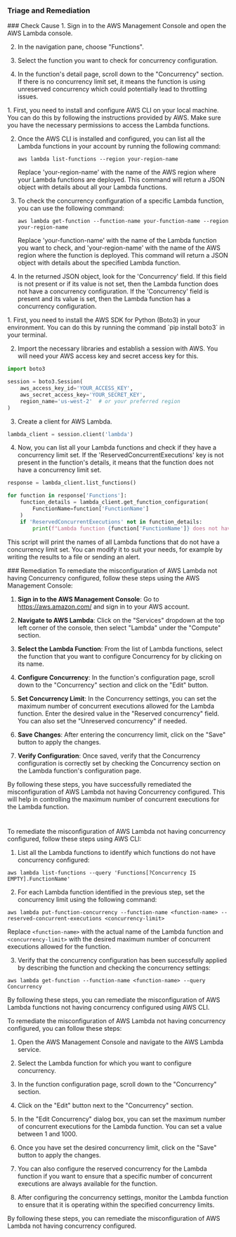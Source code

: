 
### Triage and Remediation
<Tabs>

<Tab title='Cause'>
### Check Cause
<AccordionGroup>
<Accordion title='Using Console' defaultOpen='true'>
1. Sign in to the AWS Management Console and open the AWS Lambda console.

2. In the navigation pane, choose "Functions".

3. Select the function you want to check for concurrency configuration.

4. In the function's detail page, scroll down to the "Concurrency" section. If there is no concurrency limit set, it means the function is using unreserved concurrency which could potentially lead to throttling issues.
</Accordion>

<Accordion title='Using CLI'>
1. First, you need to install and configure AWS CLI on your local machine. You can do this by following the instructions provided by AWS. Make sure you have the necessary permissions to access the Lambda functions.

2. Once the AWS CLI is installed and configured, you can list all the Lambda functions in your account by running the following command:

   ```
   aws lambda list-functions --region your-region-name
   ```

   Replace 'your-region-name' with the name of the AWS region where your Lambda functions are deployed. This command will return a JSON object with details about all your Lambda functions.

3. To check the concurrency configuration of a specific Lambda function, you can use the following command:

   ```
   aws lambda get-function --function-name your-function-name --region your-region-name
   ```

   Replace 'your-function-name' with the name of the Lambda function you want to check, and 'your-region-name' with the name of the AWS region where the function is deployed. This command will return a JSON object with details about the specified Lambda function.

4. In the returned JSON object, look for the 'Concurrency' field. If this field is not present or if its value is not set, then the Lambda function does not have a concurrency configuration. If the 'Concurrency' field is present and its value is set, then the Lambda function has a concurrency configuration.
</Accordion>

<Accordion title='Using Python'>
1. First, you need to install the AWS SDK for Python (Boto3) in your environment. You can do this by running the command `pip install boto3` in your terminal.

2. Import the necessary libraries and establish a session with AWS. You will need your AWS access key and secret access key for this.

```python
import boto3

session = boto3.Session(
    aws_access_key_id='YOUR_ACCESS_KEY',
    aws_secret_access_key='YOUR_SECRET_KEY',
    region_name='us-west-2'  # or your preferred region
)
```

3. Create a client for AWS Lambda.

```python
lambda_client = session.client('lambda')
```

4. Now, you can list all your Lambda functions and check if they have a concurrency limit set. If the 'ReservedConcurrentExecutions' key is not present in the function's details, it means that the function does not have a concurrency limit set.

```python
response = lambda_client.list_functions()

for function in response['Functions']:
    function_details = lambda_client.get_function_configuration(
        FunctionName=function['FunctionName']
    )
    if 'ReservedConcurrentExecutions' not in function_details:
        print(f"Lambda function {function['FunctionName']} does not have a concurrency limit set.")
```

This script will print the names of all Lambda functions that do not have a concurrency limit set. You can modify it to suit your needs, for example by writing the results to a file or sending an alert.
</Accordion>

</AccordionGroup>
</Tab>
<Tab title='Remediation'>
### Remediation

<AccordionGroup>
<Accordion title='Using Console' defaultOpen='true'>
To remediate the misconfiguration of AWS Lambda not having Concurrency configured, follow these steps using the AWS Management Console:

1. **Sign in to the AWS Management Console**: Go to https://aws.amazon.com/ and sign in to your AWS account.

2. **Navigate to AWS Lambda**: Click on the "Services" dropdown at the top left corner of the console, then select "Lambda" under the "Compute" section.

3. **Select the Lambda Function**: From the list of Lambda functions, select the function that you want to configure Concurrency for by clicking on its name.

4. **Configure Concurrency**: In the function's configuration page, scroll down to the "Concurrency" section and click on the "Edit" button.

5. **Set Concurrency Limit**: In the Concurrency settings, you can set the maximum number of concurrent executions allowed for the Lambda function. Enter the desired value in the "Reserved concurrency" field. You can also set the "Unreserved concurrency" if needed.

6. **Save Changes**: After entering the concurrency limit, click on the "Save" button to apply the changes.

7. **Verify Configuration**: Once saved, verify that the Concurrency configuration is correctly set by checking the Concurrency section on the Lambda function's configuration page.

By following these steps, you have successfully remediated the misconfiguration of AWS Lambda not having Concurrency configured. This will help in controlling the maximum number of concurrent executions for the Lambda function.

#
</Accordion>

<Accordion title='Using CLI'>
To remediate the misconfiguration of AWS Lambda not having concurrency configured, follow these steps using AWS CLI:

1. List all the Lambda functions to identify which functions do not have concurrency configured:
```
aws lambda list-functions --query 'Functions[?Concurrency IS EMPTY].FunctionName'
```

2. For each Lambda function identified in the previous step, set the concurrency limit using the following command:
```
aws lambda put-function-concurrency --function-name <function-name> --reserved-concurrent-executions <concurrency-limit>
```
Replace `<function-name>` with the actual name of the Lambda function and `<concurrency-limit>` with the desired maximum number of concurrent executions allowed for the function.

3. Verify that the concurrency configuration has been successfully applied by describing the function and checking the concurrency settings:
```
aws lambda get-function --function-name <function-name> --query Concurrency
```

By following these steps, you can remediate the misconfiguration of AWS Lambda functions not having concurrency configured using AWS CLI.
</Accordion>

<Accordion title='Using Python'>
To remediate the misconfiguration of AWS Lambda not having concurrency configured, you can follow these steps:

1. Open the AWS Management Console and navigate to the AWS Lambda service.

2. Select the Lambda function for which you want to configure concurrency.

3. In the function configuration page, scroll down to the "Concurrency" section.

4. Click on the "Edit" button next to the "Concurrency" section.

5. In the "Edit Concurrency" dialog box, you can set the maximum number of concurrent executions for the Lambda function. You can set a value between 1 and 1000.

6. Once you have set the desired concurrency limit, click on the "Save" button to apply the changes.

7. You can also configure the reserved concurrency for the Lambda function if you want to ensure that a specific number of concurrent executions are always available for the function.

8. After configuring the concurrency settings, monitor the Lambda function to ensure that it is operating within the specified concurrency limits.

By following these steps, you can remediate the misconfiguration of AWS Lambda not having concurrency configured.
</Accordion>

</AccordionGroup>
</Tab>
</Tabs>
